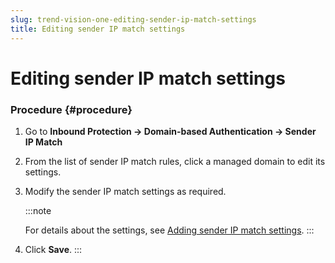 ```yaml
---
slug: trend-vision-one-editing-sender-ip-match-settings
title: Editing sender IP match settings
---
```

# Editing sender IP match settings

### Procedure {#procedure}

1.  Go to **Inbound Protection → Domain-based Authentication → Sender IP Match**

2.  From the list of sender IP match rules, click a managed domain to edit its settings.

3.  Modify the sender IP match settings as required.

    :::note

    For details about the settings, see [Adding sender IP match settings](adding-sender-ip-match-settings.mdx).
    :::

4.  Click **Save**.
:::
